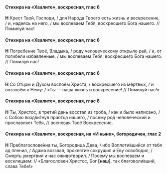 #### Стихира на «Хвалите», воскресная, глас 6

**Н** Крест Твой, Господи, / для Народа Твоего есть жизнь и воскресение, / и, надеясь на него, / мы воспеваем Тебя, воскресшего Бога нашего. // Помилуй нас!

#### Стихира на «Хвалите», воскресная, глас 6

**Н** Погребение Твоё, Владыка, / роду человеческому открыло рай, / и, от погибели избавленные, / мы воспеваем Тебя, воскресшего Бога нашего. // Помилуй нас!

#### Стихира на «Хвалите», воскресная, глас 6

**Н** Со Отцом и Духом воспоём Христа, / воскресшего из мёртвых, / и воззовём к Нему: / «Ты — наша жизнь и воскресение! // Помилуй нас!»

#### Стихира на «Хвалите», воскресная, глас 6

**Н** Ты, Христос, в третий день восстал из гроба, / как и было написано, / с Собою воздви́гнув пра́отца нашего, / посему род человеческий и прославляет Тебя, // воспевая Твоё Воскресение.

#### Стихира на «Хвалите», воскресная, на «И ныне», богородичен, глас 2

**Н** Преблагослове́нна ты, Богородица Дева, / ибо Воплоти́вшийся от тебя ад пленил, / Адама воззвал, проклятие сокрушил и Еву освободил, / Смерть умертвил и нас оживотворил. / Посему мы воспеваем и восклицаем: // «Благословен Христос, Бог **[**наш**]**, так благоволи́вший, слава Тебе!»
